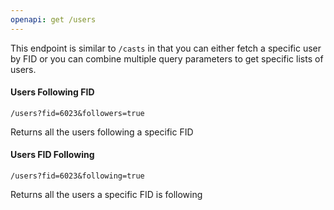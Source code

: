 ```yaml
---
openapi: get /users
---
```


This endpoint is similar to `/casts` in that you can either fetch a specific user by FID or you can combine multiple query parameters to get specific lists of users.

#### Users Following FID

```
/users?fid=6023&followers=true
```

Returns all the users following a specific FID

#### Users FID Following

```
/users?fid=6023&following=true
```

Returns all the users a specific FID is following



